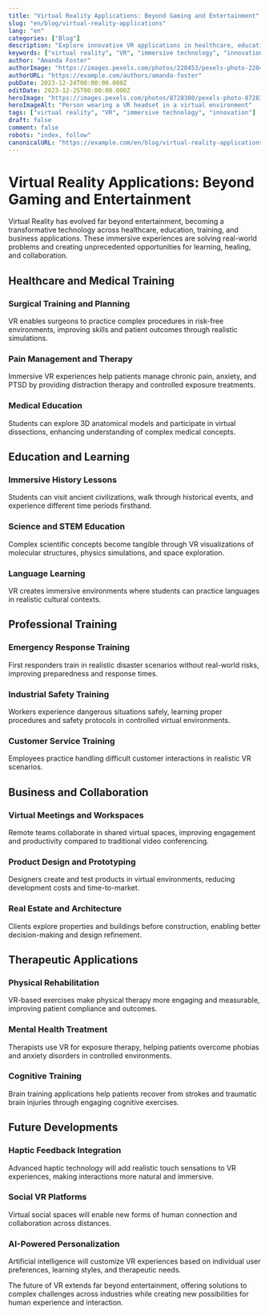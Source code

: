 ```yaml
---
title: "Virtual Reality Applications: Beyond Gaming and Entertainment"
slug: "en/blog/virtual-reality-applications"
lang: "en"
categories: ["Blog"]
description: "Explore innovative VR applications in healthcare, education, training, and business that are transforming industries and creating new possibilities."
keywords: ["virtual reality", "VR", "immersive technology", "innovation"]
author: "Amanda Foster"
authorImage: "https://images.pexels.com/photos/220453/pexels-photo-220453.jpeg?auto=compress&cs=tinysrgb&w=1260&h=750&dpr=1"
authorURL: "https://example.com/authors/amanda-foster"
pubDate: 2023-12-24T00:00:00.000Z
editDate: 2023-12-25T00:00:00.000Z
heroImage: "https://images.pexels.com/photos/8728380/pexels-photo-8728380.jpeg?auto=compress&cs=tinysrgb&w=1260&h=750&dpr=1"
heroImageAlt: "Person wearing a VR headset in a virtual environment"
tags: ["virtual reality", "VR", "immersive technology", "innovation"]
draft: false
comment: false
robots: "index, follow"
canonicalURL: "https://example.com/en/blog/virtual-reality-applications"
---
```


# Virtual Reality Applications: Beyond Gaming and Entertainment

Virtual Reality has evolved far beyond entertainment, becoming a transformative technology across healthcare, education, training, and business applications. These immersive experiences are solving real-world problems and creating unprecedented opportunities for learning, healing, and collaboration.

## Healthcare and Medical Training

### Surgical Training and Planning

VR enables surgeons to practice complex procedures in risk-free environments, improving skills and patient outcomes through realistic simulations.

### Pain Management and Therapy

Immersive VR experiences help patients manage chronic pain, anxiety, and PTSD by providing distraction therapy and controlled exposure treatments.

### Medical Education

Students can explore 3D anatomical models and participate in virtual dissections, enhancing understanding of complex medical concepts.

## Education and Learning

### Immersive History Lessons

Students can visit ancient civilizations, walk through historical events, and experience different time periods firsthand.

### Science and STEM Education

Complex scientific concepts become tangible through VR visualizations of molecular structures, physics simulations, and space exploration.

### Language Learning

VR creates immersive environments where students can practice languages in realistic cultural contexts.

## Professional Training

### Emergency Response Training

First responders train in realistic disaster scenarios without real-world risks, improving preparedness and response times.

### Industrial Safety Training

Workers experience dangerous situations safely, learning proper procedures and safety protocols in controlled virtual environments.

### Customer Service Training

Employees practice handling difficult customer interactions in realistic VR scenarios.

## Business and Collaboration

### Virtual Meetings and Workspaces

Remote teams collaborate in shared virtual spaces, improving engagement and productivity compared to traditional video conferencing.

### Product Design and Prototyping

Designers create and test products in virtual environments, reducing development costs and time-to-market.

### Real Estate and Architecture

Clients explore properties and buildings before construction, enabling better decision-making and design refinement.

## Therapeutic Applications

### Physical Rehabilitation

VR-based exercises make physical therapy more engaging and measurable, improving patient compliance and outcomes.

### Mental Health Treatment

Therapists use VR for exposure therapy, helping patients overcome phobias and anxiety disorders in controlled environments.

### Cognitive Training

Brain training applications help patients recover from strokes and traumatic brain injuries through engaging cognitive exercises.

## Future Developments

### Haptic Feedback Integration

Advanced haptic technology will add realistic touch sensations to VR experiences, making interactions more natural and immersive.

### Social VR Platforms

Virtual social spaces will enable new forms of human connection and collaboration across distances.

### AI-Powered Personalization

Artificial intelligence will customize VR experiences based on individual user preferences, learning styles, and therapeutic needs.

The future of VR extends far beyond entertainment, offering solutions to complex challenges across industries while creating new possibilities for human experience and interaction.
